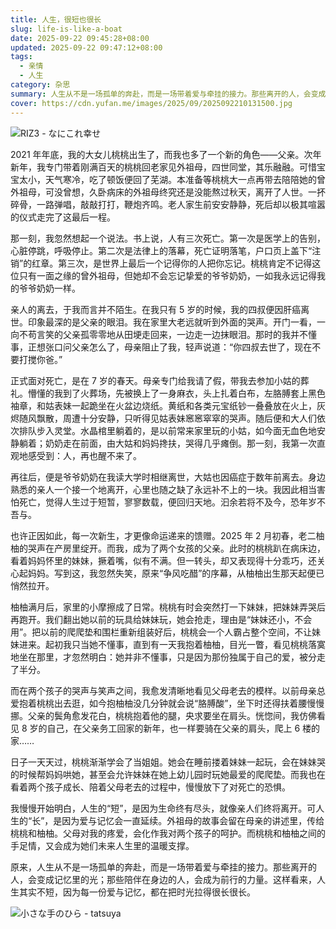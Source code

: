 ```yaml
---
title: 人生，很短也很长
slug: life-is-like-a-boat
date: 2025-09-22 09:45:28+08:00
updated: 2025-09-22 09:47:12+08:00
tags:
  - 亲情
  - 人生
category: 杂思
summary: 人生从不是一场孤单的奔赴，而是一场带着爱与牵挂的接力。那些离开的人，会变成记忆里的光；那些陪伴在身边的人，会成为前行的力量。
cover: https://cdn.yufan.me/images/2025/09/2025092210131500.jpg
---
```


![RIZ3 - なにこれ幸せ](https://cdn.yufan.me/images/2025/09/2025092210143100.jpg)

<MusicPlayer id={640565} />

2021 年年底，我的大女儿桃桃出生了，而我也多了一个新的角色——父亲。次年新年，我专门带着刚满百天的桃桃回老家见外祖母，四世同堂，其乐融融。可惜宝宝太小，天气寒冷，吃了顿饭便回了芜湖。本准备等桃桃大一点再带去陪陪她的曾外祖母，可没曾想，久卧病床的外祖母终究还是没能熬过秋天，离开了人世。一抔碎骨，一路弹唱，敲敲打打，鞭炮齐鸣。老人家生前安安静静，死后却以极其喧嚣的仪式走完了这最后一程。

那一刻，我忽然想起一个说法。书上说，人有三次死亡。第一次是医学上的告别，心脏停跳，呼吸停止。第二次是法律上的落幕，死亡证明落笔，户口页上盖下“注销”的红章。第三次，是世界上最后一个记得你的人把你忘记。桃桃肯定不记得这位只有一面之缘的曾外祖母，但她却不会忘记挚爱的爷爷奶奶，一如我永远记得我的爷爷奶奶一样。

亲人的离去，于我而言并不陌生。在我只有 5 岁的时候，我的四叔便因肝癌离世。印象最深的是父亲的眼泪。我在家里大老远就听到外面的哭声。开门一看，一向不苟言笑的父亲孤零零地从田埂走回来，一边走一边抹眼泪。那时的我并不懂事，正想张口问父亲怎么了，母亲阻止了我，轻声说道：“你四叔去世了，现在不要打搅你爸。”

正式面对死亡，是在 7 岁的春天。母亲专门给我请了假，带我去参加小姑的葬礼。懵懂的我到了火葬场，先被换上了一身麻衣，头上扎着白布，左胳膊套上黑色袖章，和姑表妹一起跪坐在火盆边烧纸。黄纸和各类元宝纸钞一叠叠放在火上，灰烬随风飘散，周遭十分安静，只听得见姑表妹窸窸窣窣的哭声。随后便和大人们依次排队步入灵堂。水晶棺里躺着的，是以前常来家里玩的小姑，如今面无血色地安静躺着；奶奶走在前面，由大姑和妈妈搀扶，哭得几乎瘫倒。那一刻，我第一次直观地感受到：人，再也醒不来了。

再往后，便是爷爷奶奶在我读大学时相继离世，大姑也因癌症于数年前离去。身边熟悉的亲人一个接一个地离开，心里也随之缺了永远补不上的一块。我因此相当害怕死亡，觉得人生过于短暂，寥寥数载，便回归天地。汩余若将不及今，恐年岁不吾与。

也许正因如此，每一次新生，才更像命运递来的馈赠。2025 年 2 月初春，老二柚柚的哭声在产房里绽开。而我，成为了两个女孩的父亲。此时的桃桃趴在病床边，看着妈妈怀里的妹妹，撅着嘴，似有不满。但一转头，却又表现得十分乖巧，还关心起妈妈。写到这，我忽然失笑，原来“争风吃醋”的序幕，从柚柚出生那天起便已悄然拉开。

柚柚满月后，家里的小摩擦成了日常。桃桃有时会突然打一下妹妹，把妹妹弄哭后再跑开。我们翻出她以前的玩具给妹妹玩，她会抢走，理由是“妹妹还小，不会用”。把以前的爬爬垫和围栏重新组装好后，桃桃会一个人霸占整个空间，不让妹妹进来。起初我只当她不懂事，直到有一天我抱着柚柚，目光一瞥，看见桃桃落寞地坐在那里，才忽然明白：她并非不懂事，只是因为那份独属于自己的爱，被分走了半分。

而在两个孩子的哭声与笑声之间，我愈发清晰地看见父母老去的模样。以前母亲总爱抱着桃桃出去逛，如今抱柚柚没几分钟就会说“胳膊酸”，坐下时还得扶着腰慢慢挪。父亲的鬓角愈发花白，桃桃抱着他的腿，央求要坐在肩头。恍惚间，我仿佛看见 8 岁的自己，在父亲务工回家的新年，也一样要骑在父亲的肩头，爬上 6 楼的家……

日子一天天过，桃桃渐渐学会了当姐姐。她会在睡前搂着妹妹一起玩，会在妹妹哭的时候帮妈妈哄她，甚至会允许妹妹在她上幼儿园时玩她最爱的爬爬垫。而我也在看着两个孩子成长、陪着父母老去的过程中，慢慢放下了对死亡的恐惧。

我慢慢开始明白，人生的“短”，是因为生命终有尽头，就像亲人们终将离开。可人生的“长”，是因为爱与记忆会一直延续。外祖母的故事会留在母亲的讲述里，传给桃桃和柚柚。父母对我的疼爱，会化作我对两个孩子的呵护。而桃桃和柚柚之间的手足情，又会成为她们未来人生里的温暖支撑。

原来，人生从不是一场孤单的奔赴，而是一场带着爱与牵挂的接力。那些离开的人，会变成记忆里的光；那些陪伴在身边的人，会成为前行的力量。这样看来，人生其实不短，因为每一份爱与记忆，都在把时光拉得很长很长。

![小さな手のひら - tatsuya](https://cdn.yufan.me/images/2025/09/2025092210115900.jpg)
